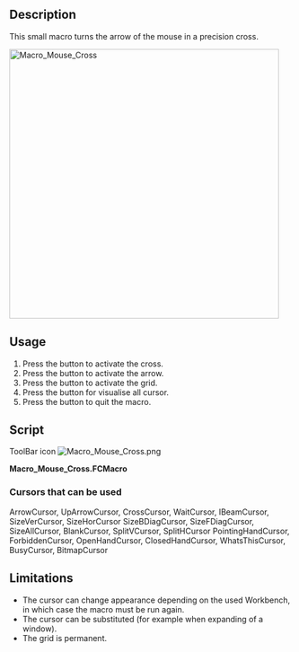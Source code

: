 <languages/>

{{Macro
|Name=Macro_Mouse_Cross
|Icon=Macro_Mouse_Cross.png
|Description=This macro turns the arrow of the mouse in a precision cross.
|Shortcut=C, A, G, X, Q
|Author=Mario52
|Version=0.05
|Date=2020-08-06
|FCVersion=0.18 and more
|Download=[https://wiki.freecad.org/images/f/ff/Macro_Mouse_Cross.png ToolBar Icon]
}}

==Description==

This small macro turns the arrow of the mouse in a precision cross.

[[Image:Macro_Mouse_Cross_00.png|480px|Macro_Mouse_Cross]]
{{Caption|Small example of using the class '''ViewObserver()''' and the use of the keyboard with '''[[Code_snippets#Observing_mouse_events_in_the_3D_viewer_via_Python|SoKeyboardEvent]]'''}}

==Usage==

# Press the {{KEY|C}} button to activate the cross.
# Press the {{KEY|A}} button to activate the arrow.
# Press the {{KEY|G}} button to activate the grid.
# Press the {{KEY|X}} button for visualise all cursor.
# Press the {{KEY|Q}} button to quit the macro.

==Script==

ToolBar icon [[Image:Macro_Mouse_Cross.png]]

'''Macro_Mouse_Cross.FCMacro'''

{{MacroCode|code=

# -*- coding: utf-8 -*-
# mouse cursor to Cross or Arrow + Grig 
# ver 0.2 08/08/2014  PyQt4 and PySide
# ver 0.4 07/06/2019 compatible Python 3.
# ver 0.5 06/08/2020 PySide2 and add image in macro
#
__title__   = "Macro_Mouse_Cross"
__author__  = "Mario52"
__wiki__    = "https://wiki.freecad.org/Macro_Mouse_Cross"
__url__     = "https://freecad.org/"
__version__ = "0.05"
__date__    = "06/08/2020"

import PySide2
from PySide2 import QtWidgets, QtCore, QtGui
from PySide2.QtGui import QColor, QPixmap, QImage, QPainter, QCursor
from PySide2.QtCore import Qt,QUrl
from PySide2.QtWidgets import QApplication
from pivy import coin

FCCursor24x24_Icon = [
"24 24 9 1",
" 	c None",
".	c #3A0202",
"+	c #0E1245",
"@	c #640A0A",
"#	c #B10A0B",
"$	c #2A3E71",
"%	c #DF1F20",
"&	c #49699A",
"*	c #638EC0",
"..............          ",
".%%%%%%%%%%%%.          ",
".%%%%%%%%%%%%.          ",
".%%%%%%%%%%%%.          ",
".%%%%%%%%%%%%.          ",
".%%%%.........          ",
".%%%%.       ++++       ",
".%%%%.       +**+       ",
".%%%%.   +++ +**+ +++   ",
".%%%%.....**+****+**+   ",
".%%%%%%%%.**********+   ",
".%%%%%%%%.+********+    ",
".%%%%%%%%.***++++***+   ",
".%%%%%....**++  ++**+++ ",
".%%%%..+****+    +****+ ",
".%%%%. +****+    +****+ ",
".%%%%. +++**++  ++**+++ ",
".%%%%.   +***++++***+   ",
".%%%%.    +********+    ",
".%%%%.   +**********+   ",
".%%%%.   +**+****+**+   ",
".%%%%.   +++ +**+ +++   ",
".%%%%.       +**+       ",
"......       ++++       "
]

global xx ;xx = -1

#################### create document if not exist #######################
doc = FreeCAD.ActiveDocument                                         ####
if doc == None:                                                      ####
    doc = FreeCAD.newDocument()                                      ####
#########################################################################
class ViewObserver:
   def logPosition(self, info):
       global xx
       self.pos = info["Key"]
       if (self.pos.upper() == "Q"):
           QtWidgets.QApplication.setOverrideCursor(QtGui.QCursor(QtCore.Qt.ArrowCursor))
           v.removeEventCallback("SoKeyboardEvent",c)
           FreeCAD.Console.PrintMessage("End Macro_Mouse_Cross"+"\n")
       if (self.pos.upper() == "C"):
           # change the cursor cross ( + )
           QtWidgets.QApplication.setOverrideCursor(QtGui.QCursor(QtCore.Qt.CrossCursor))
       elif (self.pos.upper() == "A"):
           # change the cursor in Arrow
           QtWidgets.QApplication.setOverrideCursor(QtGui.QCursor(QtCore.Qt.ArrowCursor))
       elif (self.pos.upper() == "X") and (info["State"] == "DOWN"):
           # change the cursor and visualise all model 
           xx += 1
           if xx == 0:
               QtWidgets.QApplication.setOverrideCursor(QtGui.QCursor(QtCore.Qt.ArrowCursor))
               FreeCAD.Console.PrintMessage(str(xx)+" : ArrowCursor"+"\n")
           if xx == 1:
               QtWidgets.QApplication.setOverrideCursor(QtGui.QCursor(QtCore.Qt.UpArrowCursor))
               FreeCAD.Console.PrintMessage(str(xx)+" : UpArrowCursor"+"\n")
           if xx == 2:
               QtWidgets.QApplication.setOverrideCursor(QtGui.QCursor(QtCore.Qt.CrossCursor))
               FreeCAD.Console.PrintMessage(str(xx)+" : CrossCursor"+"\n")
           if xx == 3:
               QtWidgets.QApplication.setOverrideCursor(QtGui.QCursor(QtCore.Qt.WaitCursor))
               FreeCAD.Console.PrintMessage(str(xx)+" : WaitCursor"+"\n")
           if xx == 4:
               QtWidgets.QApplication.setOverrideCursor(QtGui.QCursor(QtCore.Qt.IBeamCursor))
               FreeCAD.Console.PrintMessage(str(xx)+" : IBeamCursor"+"\n")
           if xx == 5:
               QtWidgets.QApplication.setOverrideCursor(QtGui.QCursor(QtCore.Qt.SizeVerCursor))
               FreeCAD.Console.PrintMessage(str(xx)+" : SizeVerCursor"+"\n")
           if xx == 6:
               QtWidgets.QApplication.setOverrideCursor(QtGui.QCursor(QtCore.Qt.SizeHorCursor))
               FreeCAD.Console.PrintMessage(str(xx)+" : SizeHorCursor"+"\n")
           if xx == 7:
               QtWidgets.QApplication.setOverrideCursor(QtGui.QCursor(QtCore.Qt.SizeBDiagCursor))
               FreeCAD.Console.PrintMessage(str(xx)+" : SizeBDiagCursor"+"\n")
           if xx == 8:
               QtWidgets.QApplication.setOverrideCursor(QtGui.QCursor(QtCore.Qt.SizeFDiagCursor))
               FreeCAD.Console.PrintMessage(str(xx)+" : SizeFDiagCursor"+"\n")
           if xx == 9:
               QtWidgets.QApplication.setOverrideCursor(QtGui.QCursor(QtCore.Qt.SizeAllCursor))
               FreeCAD.Console.PrintMessage(str(xx)+" : SizeAllCursor"+"\n")
           if xx == 10:
               QtWidgets.QApplication.setOverrideCursor(QtGui.QCursor(QtCore.Qt.BlankCursor))
               FreeCAD.Console.PrintMessage(str(xx)+" : BlankCursor"+"\n")
           if xx == 11:
               QtWidgets.QApplication.setOverrideCursor(QtGui.QCursor(QtCore.Qt.SplitVCursor))
               FreeCAD.Console.PrintMessage(str(xx)+" : SplitVCursor"+"\n")
           if xx == 12:
               QtWidgets.QApplication.setOverrideCursor(QtGui.QCursor(QtCore.Qt.SplitHCursor))
               FreeCAD.Console.PrintMessage(str(xx)+" : SplitHCursor"+"\n")
           if xx == 13:
               QtWidgets.QApplication.setOverrideCursor(QtGui.QCursor(QtCore.Qt.PointingHandCursor))
               FreeCAD.Console.PrintMessage(str(xx)+" : PointingHandCursor"+"\n")
           if xx == 14:
               QtWidgets.QApplication.setOverrideCursor(QtGui.QCursor(QtCore.Qt.ForbiddenCursor))
               FreeCAD.Console.PrintMessage(str(xx)+" : ForbiddenCursor"+"\n")
           if xx == 15:
               QtWidgets.QApplication.setOverrideCursor(QtGui.QCursor(QtCore.Qt.OpenHandCursor))
               FreeCAD.Console.PrintMessage(str(xx)+" : OpenHandCursor"+"\n")
           if xx == 16:
               QtWidgets.QApplication.setOverrideCursor(QtGui.QCursor(QtCore.Qt.ClosedHandCursor))
               FreeCAD.Console.PrintMessage(str(xx)+" : ClosedHandCursor"+"\n")
           if xx == 17:
               QtWidgets.QApplication.setOverrideCursor(QtGui.QCursor(QtCore.Qt.WhatsThisCursor))
               FreeCAD.Console.PrintMessage(str(xx)+" : WhatsThisCursor"+"\n")
           if xx == 18:
               QtWidgets.QApplication.setOverrideCursor(QtGui.QCursor(QtCore.Qt.BusyCursor))
               FreeCAD.Console.PrintMessage(str(xx)+" : BusyCursor"+"\n")
           if xx == 19:
               QtWidgets.QApplication.setOverrideCursor(QtGui.QCursor(QPixmap(FCCursor24x24_Icon))) # image include in macro
               #QtWidgets.QApplication.setOverrideCursor(QtGui.QCursor(QPixmap("C:/completePath/image.png"))) # image to disk
               FreeCAD.Console.PrintMessage(str(xx)+" : FCCursor24x24_Icon"+"\n")
               xx = -1
       elif (self.pos.upper() == "G"):
           # "wmayer" https://forum.freecad.org/viewtopic.php?f=3&t=1065&hilit=cross#p8818
           # Create Grida
           grid=coin.SoType.fromName("SoDrawingGrid").createInstance()
           Gui.ActiveDocument.ActiveView.getSceneGraph().addChild(grid)

xx = -1 

try:
    v=Gui.activeDocument().activeView()
    o = ViewObserver()
    c = v.addEventCallback("SoKeyboardEvent",o.logPosition)
    App.Console.PrintMessage("Type Key C to Cross"+"\n")
    App.Console.PrintMessage("Type Key A to Arrow"+"\n")
    App.Console.PrintMessage("Type Key X to Visualise all cursor"+"\n")
    App.Console.PrintMessage("Type Key G to Grid (not editable)"+"\n")
    App.Console.PrintMessage("Type Key Q to Quit"+"\n")
except Exception:
    FreeCAD.Console.PrintError("\n"+"Not document open"+"\n")

}}

===Cursors that can be used===

ArrowCursor, UpArrowCursor, CrossCursor, WaitCursor, IBeamCursor, SizeVerCursor, SizeHorCursor
SizeBDiagCursor, SizeFDiagCursor, SizeAllCursor, BlankCursor, SplitVCursor, SplitHCursor
PointingHandCursor, ForbiddenCursor, OpenHandCursor, ClosedHandCursor, WhatsThisCursor, BusyCursor, BitmapCursor

==Limitations==

* The cursor can change appearance depending on the used Workbench, in which case the macro must be run again.
* The cursor can be substituted (for example when expanding of a window).
* The grid is permanent.